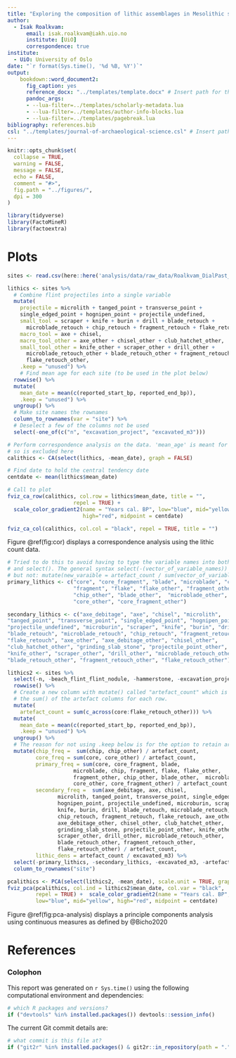 ```yaml
---
title: "Exploring the composition of lithic assemblages in Mesolithic south-eastern Norway"
author:
  - Isak Roalkvam:
      email: isak.roalkvam@iakh.uio.no
      institute: [UiO]
      correspondence: true
institute:
  - UiO: University of Oslo
date: "`r format(Sys.time(), '%d %B, %Y')`"
output: 
    bookdown::word_document2:
      fig_caption: yes
      reference_docx: "../templates/template.docx" # Insert path for the DOCX file
      pandoc_args:
      - --lua-filter=../templates/scholarly-metadata.lua
      - --lua-filter=../templates/author-info-blocks.lua
      - --lua-filter=../templates/pagebreak.lua
bibliography: references.bib
csl: "../templates/journal-of-archaeological-science.csl" # Insert path for the bib-style
---
```


<!-- This is the format for text comments that will be ignored during renderings. Do not put R code in these comments because it will not be ignored. -->

<!-- The following code chunk defines some general settings how code chunks should behave. -->

```r
knitr::opts_chunk$set(
  collapse = TRUE,
  warning = FALSE,
  message = FALSE,
  echo = FALSE,
  comment = "#>",
  fig.path = "../figures/",
  dpi = 300
)
```

```r
library(tidyverse)
library(FactoMineR)
library(factoextra)
```

<!-- Here's some example analysis code: -->

# Plots

```r
sites <- read.csv(here::here('analysis/data/raw_data/Roalkvam_DialPast_March2021_data.csv'))
```

```r
lithics <- sites %>%
  # Combine flint projectiles into a single variable
  mutate(
    projectile = microlith + tanged_point + transverse_point + 
    single_edged_point + hognipen_point + projectile_undefined,
    small_tool = scraper + knife + burin + drill + blade_retouch + 
      microblade_retouch + chip_retouch + fragment_retouch + flake_retouch,
    macro_tool = axe + chisel, 
    macro_tool_other = axe_other + chisel_other + club_hatchet_other,
    small_tool_other = knife_other + scraper_other + drill_other + 
      microblade_retouch_other + blade_retouch_other + fragment_retouch_other +
      flake_retouch_other,
    .keep = "unused") %>%
    # Find mean age for each site (to be used in the plot below)
  rowwise() %>% 
  mutate(
    mean_date = mean(c(reported_start_bp, reported_end_bp)),
    .keep = "unused") %>% 
  ungroup() %>% 
  # Make site names the rownames
  column_to_rownames(var = "site") %>% 
  # Deselect a few of the columns not be used
  select(-one_of(c("n", "excavation_project", "excavated_m3")))
```

```r
# Perform correspondence analysis on the data. 'mean_age' is meant for colouring
# so is excluded here
calithics <- CA(select(lithics, -mean_date), graph = FALSE)

# Find date to hold the central tendency date
centdate <- mean(lithics$mean_date)

# Call to plot
fviz_ca_row(calithics, col.row = lithics$mean_date, title = "",
                     repel = TRUE) +
  scale_color_gradient2(name = "Years cal. BP", low="blue", mid="yellow", 
                        high="red", midpoint = centdate)

fviz_ca_col(calithics, col.col = "black", repel = TRUE, title = "") 

```

Figure \@ref(fig:cor) displays a correspondence analysis using the lithic count data.

```r
# Tried to do this to avoid having to type the variable names into both mutate()
# and select(). The general syntax select(-(vector_of_variable_names)) worked,
# but not: mutate(new_varaible = artefact_count / sum(vector_of_variable_names))
primary_lithics <- c("core", "core_fragment", "blade", "microblade", "chip",
                     "fragment", "flake", "flake_other", "fragment_other", 
                     "chip_other", "blade_other",  "microblade_other", 
                     "core_other", "core_fragment_other")

secondary_lithics <- c("axe_debitage", "axe", "chisel", "microlith", 
"tanged_point", "transverse_point", "single_edged_point", "hognipen_point",
"projectile_undefined", "microburin", "scraper", "knife", "burin", "drill", 
"blade_retouch", "microblade_retouch", "chip_retouch", "fragment_retouch",
"flake_retouch", "axe_other", "axe_debitage_other", "chisel_other",
"club_hatchet_other", "grinding_slab_stone", "projectile_point_other",
"knife_other", "scraper_other", "drill_other", "microblade_retouch_other", 
"blade_retouch_other", "fragment_retouch_other", "flake_retouch_other")

lithics2 <- sites %>% 
  select(-n, -beach_flint_flint_nodule, -hammerstone, -excavation_project) %>% 
  rowwise() %>% 
  # Create a new column with mutate() called "artefact_count" which is to hold 
  # the sum() of the artefact columns for each row. 
  mutate(
    artefact_count = sum(c_across(core:flake_retouch_other))) %>% 
  mutate(
    mean_date = mean(c(reported_start_bp, reported_end_bp)),
    .keep = "unused") %>% 
  ungroup() %>% 
  # The reason for not using .keep below is for the option to retain artefact_count
  mutate(chip_freq =  sum(chip, chip_other) / artefact_count,
         core_freq = sum(core, core_other) / artefact_count,
         primary_freq = sum(core, core_fragment, blade, 
                     microblade, chip, fragment, flake, flake_other, 
                     fragment_other, chip_other, blade_other,  microblade_other, 
                     core_other, core_fragment_other) / artefact_count,
         secondary_freq =  sum(axe_debitage, axe, chisel, 
                microlith, tanged_point, transverse_point, single_edged_point,
                hognipen_point, projectile_undefined, microburin, scraper, 
                knife, burin, drill, blade_retouch, microblade_retouch, 
                chip_retouch, fragment_retouch, flake_retouch, axe_other,
                axe_debitage_other, chisel_other, club_hatchet_other, 
                grinding_slab_stone, projectile_point_other, knife_other,
                scraper_other, drill_other, microblade_retouch_other, 
                blade_retouch_other, fragment_retouch_other,
                flake_retouch_other) / artefact_count,
         lithic_dens = artefact_count / excavated_m3) %>%
  select(-primary_lithics, -secondary_lithics, -excavated_m3, -artefact_count) %>% 
  column_to_rownames("site")
```

```r
pcalithics <- PCA(select(lithics2, -mean_date), scale.unit = TRUE, graph = FALSE)
fviz_pca(pcalithics, col.ind = lithics2$mean_date, col.var = "black", 
         repel = TRUE) +  scale_color_gradient2(name = "Years cal. BP", 
         low="blue", mid="yellow", high="red", midpoint = centdate)

```

Figure \@ref(fig:pca-analysis) displays a principle components analysis using continuous measures as defined by @Bicho2020

<!-- The following line inserts a page break  -->

\newpage

# References

<!-- The following line ensures the references appear here for the MS Word or HTML output files, rather than right at the end of the document (this will not work for PDF files):  -->

::: {#refs}
:::

\newpage

### Colophon

This report was generated on `r Sys.time()` using the following computational environment and dependencies:

```r
# which R packages and versions?
if ("devtools" %in% installed.packages()) devtools::session_info()
```

The current Git commit details are:

```r
# what commit is this file at? 
if ("git2r" %in% installed.packages() & git2r::in_repository(path = ".")) git2r::repository(here::here())  
```
